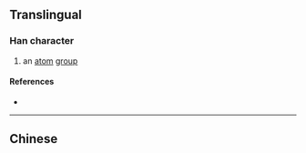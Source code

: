 {{also|巰}}
{{character info/new}}
==Translingual==

===Han character===
{{Han char|rn=48|rad=工|as=09|sn=12|four=|canj=NMYIU,XNMYI|ids=⿰𢀖㐬}}

# an [[atom]] [[group]]

====References====
* {{Han ref|kx=0326.051|hdz=10414.030|uh=5DEF|ud=24047}}

----

==Chinese==
{{zh-see|巰}}